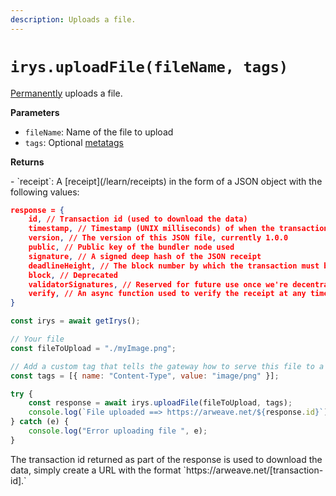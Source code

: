 ```yaml
---
description: Uploads a file.
---
```



# `irys.uploadFile(fileName, tags)`

[Permanently](/overview/products/permanent-data) uploads a file.

**Parameters**

<div className="-mt-6" />

-   `fileName`: Name of the file to upload
-   `tags`: Optional [metatags](/developer-docs/tags)

**Returns**

<div className="-mt-6" />
- `receipt`: A [receipt](/learn/receipts) in the form of a JSON object with the following values:

```json
response = {
	id, // Transaction id (used to download the data)
	timestamp, // Timestamp (UNIX milliseconds) of when the transaction was created and verified
	version, // The version of this JSON file, currently 1.0.0
	public, // Public key of the bundler node used
	signature, // A signed deep hash of the JSON receipt
	deadlineHeight, // The block number by which the transaction must be finalized on Arweave
	block, // Deprecated
	validatorSignatures, // Reserved for future use once we're decentralized
	verify, // An async function used to verify the receipt at any time
}
```

```js
const irys = await getIrys();

// Your file
const fileToUpload = "./myImage.png";

// Add a custom tag that tells the gateway how to serve this file to a browser
const tags = [{ name: "Content-Type", value: "image/png" }];

try {
	const response = await irys.uploadFile(fileToUpload, tags);
	console.log(`File uploaded ==> https://arweave.net/${response.id}`);
} catch (e) {
	console.log("Error uploading file ", e);
}
```

<Callout type="info" emoji="ℹ️">
	The transaction id returned as part of the response is used to download the data, simply create a URL with the
	format `https://arweave.net/[transaction-id].`
</Callout>

